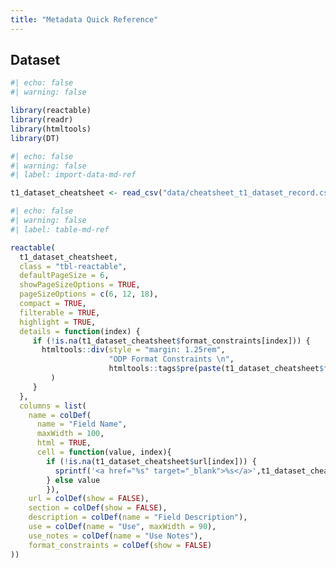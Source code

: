 ```yaml
---
title: "Metadata Quick Reference"
---
```



## Dataset


```r
#| echo: false
#| warning: false

library(reactable)
library(readr)
library(htmltools)
library(DT)

```


```r
#| echo: false
#| warning: false
#| label: import-data-md-ref

t1_dataset_cheatsheet <- read_csv("data/cheatsheet_t1_dataset_record.csv")
```


```r
#| echo: false
#| warning: false
#| label: table-md-ref

reactable(
  t1_dataset_cheatsheet,
  class = "tbl-reactable",
  defaultPageSize = 6,
  showPageSizeOptions = TRUE,
  pageSizeOptions = c(6, 12, 18),
  compact = TRUE,
  filterable = TRUE,
  highlight = TRUE,
  details = function(index) {
     if (!is.na(t1_dataset_cheatsheet$format_constraints[index])) {
       htmltools::div(style = "margin: 1.25rem",
                      "ODP Format Constraints \n",
                      htmltools::tags$pre(paste(t1_dataset_cheatsheet$format_constraints[index]))
         )
     }
  },
  columns = list(
    name = colDef(
      name = "Field Name",
      maxWidth = 100,
      html = TRUE,
      cell = function(value, index){
        if (!is.na(t1_dataset_cheatsheet$url[index])) {
          sprintf('<a href="%s" target="_blank">%s</a>',t1_dataset_cheatsheet$url[index], value)
        } else value
        }),
    url = colDef(show = FALSE),
    section = colDef(show = FALSE),
    description = colDef(name = "Field Description"),
    use = colDef(name = "Use", maxWidth = 90),
    use_notes = colDef(name = "Use Notes"),
    format_constraints = colDef(show = FALSE)
))
```

